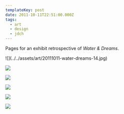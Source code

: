 ```yaml
---
templateKey: post
date: 2011-10-11T22:51:00.000Z
tags:
  - art
  - design
  - jdch
---
```

Pages for an exhibit retrospective of <i>Water & Dreams</i>.

<div className="[&_img]:border [&_img]:border-neutral-300">
  ![](../../assets/art/20111011-water-dreams-14.jpg)

  ![](../../assets/art/20111011-water-dreams-17.jpg)

  ![](../../assets/art/20111011-water-dreams-18.jpg)

  ![](../../assets/art/20111011-water-dreams-20.jpg)

  ![](../../assets/art/20111011-water-dreams-21.jpg)

  ![](../../assets/art/20111011-water-dreams-51.jpg)
</div>
